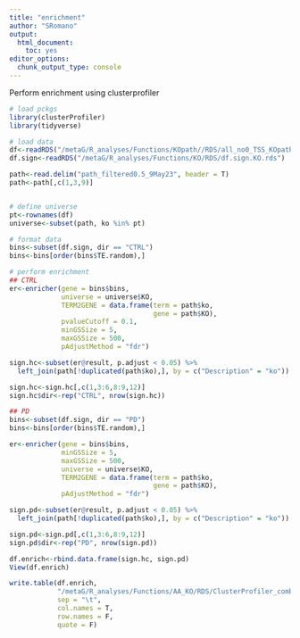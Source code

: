 ```yaml
---
title: "enrichment"
author: "SRomano"
output: 
  html_document: 
    toc: yes
editor_options: 
  chunk_output_type: console
---
```

  
Perform enrichment using clusterprofiler
```r
# load pckgs
library(clusterProfiler)
library(tidyverse)

# load data
df<-readRDS("/metaG/R_analyses/Functions/KOpath//RDS/all_no0_TSS_KOpath.rds")
df.sign<-readRDS("/metaG/R_analyses/Functions/KO/RDS/df.sign.KO.rds")

path<-read.delim("path_filtered0.5_9May23", header = T)
path<-path[,c(1,3,9)]


# define universe
pt<-rownames(df)
universe<-subset(path, ko %in% pt)

# format data
bins<-subset(df.sign, dir == "CTRL")
bins<-bins[order(bins$TE.random),]

# perform enrichment
## CTRL
er<-enricher(gene = bins$bins,
             universe = universe$KO,
             TERM2GENE = data.frame(term = path$ko,
                                    gene = path$KO),
             pvalueCutoff = 0.1,
             minGSSize = 5,
             maxGSSize = 500,
             pAdjustMethod = "fdr")

sign.hc<-subset(er@result, p.adjust < 0.05) %>%
  left_join(path[!duplicated(path$ko),], by = c("Description" = "ko"))

sign.hc<-sign.hc[,c(1,3:6,8:9,12)]
sign.hc$dir<-rep("CTRL", nrow(sign.hc))

## PD
bins<-subset(df.sign, dir == "PD")
bins<-bins[order(bins$TE.random),]

er<-enricher(gene = bins$bins,
             minGSSize = 5,
             maxGSSize = 500,
             universe = universe$KO,
             TERM2GENE = data.frame(term = path$ko,
                                    gene = path$KO),
             pAdjustMethod = "fdr")

sign.pd<-subset(er@result, p.adjust < 0.05) %>%
  left_join(path[!duplicated(path$ko),], by = c("Description" = "ko"))

sign.pd<-sign.pd[,c(1,3:6,8:9,12)]
sign.pd$dir<-rep("PD", nrow(sign.pd))

df.enrich<-rbind.data.frame(sign.hc, sign.pd)
View(df.enrich)

write.table(df.enrich,
            "/metaG/R_analyses/Functions/AA_KO/RDS/ClusterProfiler_combined.txt",
            sep = "\t",
            col.names = T,
            row.names = F,
            quote = F)
```
